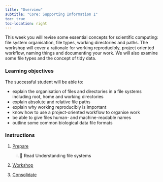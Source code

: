 ```yaml
---
title: "Overview"
subtitle: "Core: Supporting Information 1"
toc: true
toc-location: right
---
```


This week you will revise some essential concepts for scientific computing: file system organisation, file types, working directories and paths. The workshop will cover a rationale for working reproducibly, project oriented workflow, naming things and documenting your work. We will also examine some file types and the concept of tidy data.


### Learning objectives

The successful student will be able to:

-   explain the organisation of files and directories in a file systems including root, home and working directories
-   explain absolute and relative file paths
-   explain why working reproducibly is important
-   know how to use a project-oriented workflow to organise work
-   be able to give files human- and machine-readable names
-   outline some common biological data file formats

### Instructions

1.  [Prepare](study_before_workshop.qmd)

    i.  📖 Read Understanding file systems

2.  [Workshop](workshop.qmd)


3.  [Consolidate](study_after_workshop.qmd)

